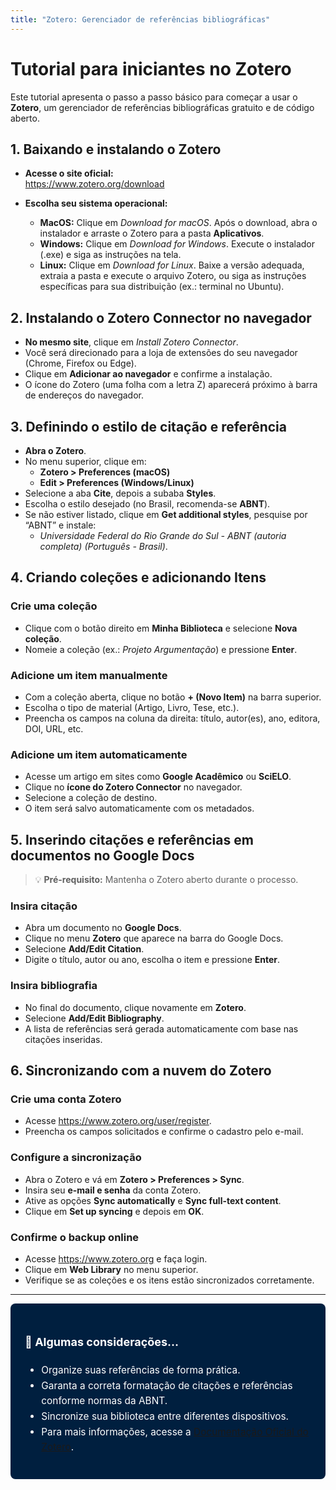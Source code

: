 ```yaml
---
title: "Zotero: Gerenciador de referências bibliográficas"
---
```


# Tutorial para iniciantes no Zotero

Este tutorial apresenta o passo a passo básico para começar a usar o **Zotero**, um gerenciador de referências bibliográficas gratuito e de código aberto.

## 1. Baixando e instalando o Zotero

-   **Acesse o site oficial:**\
    <https://www.zotero.org/download>

-   **Escolha seu sistema operacional:**

    -   **MacOS:** Clique em *Download for macOS*. Após o download, abra o instalador e arraste o Zotero para a pasta **Aplicativos**.
    -   **Windows:** Clique em *Download for Windows*. Execute o instalador (.exe) e siga as instruções na tela.
    -   **Linux:** Clique em *Download for Linux*. Baixe a versão adequada, extraia a pasta e execute o arquivo Zotero, ou siga as instruções específicas para sua distribuição (ex.: terminal no Ubuntu).

## 2. Instalando o Zotero Connector no navegador

-   **No mesmo site**, clique em *Install Zotero Connector*.
-   Você será direcionado para a loja de extensões do seu navegador (Chrome, Firefox ou Edge).
-   Clique em **Adicionar ao navegador** e confirme a instalação.
-   O ícone do Zotero (uma folha com a letra Z) aparecerá próximo à barra de endereços do navegador.

## 3. Definindo o estilo de citação e referência

-   **Abra o Zotero**.
-   No menu superior, clique em:
    -   **Zotero \> Preferences (macOS)**
    -   **Edit \> Preferences (Windows/Linux)**
-   Selecione a aba **Cite**, depois a subaba **Styles**.
-   Escolha o estilo desejado (no Brasil, recomenda-se **ABNT**).
-   Se não estiver listado, clique em **Get additional styles**, pesquise por "ABNT" e instale:
    -   *Universidade Federal do Rio Grande do Sul - ABNT (autoria completa) (Português - Brasil)*.

## 4. Criando coleções e adicionando Itens

### Crie uma coleção

-   Clique com o botão direito em **Minha Biblioteca** e selecione **Nova coleção**.
-   Nomeie a coleção (ex.: *Projeto Argumentação*) e pressione **Enter**.

### Adicione um item manualmente

-   Com a coleção aberta, clique no botão **+ (Novo Item)** na barra superior.
-   Escolha o tipo de material (Artigo, Livro, Tese, etc.).
-   Preencha os campos na coluna da direita: título, autor(es), ano, editora, DOI, URL, etc.

### Adicione um item automaticamente

-   Acesse um artigo em sites como **Google Acadêmico** ou **SciELO**.
-   Clique no **ícone do Zotero Connector** no navegador.
-   Selecione a coleção de destino.
-   O item será salvo automaticamente com os metadados.

## 5. Inserindo citações e referências em documentos no Google Docs

> 💡 **Pré-requisito:** Mantenha o Zotero aberto durante o processo.

### Insira citação

-   Abra um documento no **Google Docs**.
-   Clique no menu **Zotero** que aparece na barra do Google Docs.
-   Selecione **Add/Edit Citation**.
-   Digite o título, autor ou ano, escolha o item e pressione **Enter**.

### Insira bibliografia

-   No final do documento, clique novamente em **Zotero**.
-   Selecione **Add/Edit Bibliography**.
-   A lista de referências será gerada automaticamente com base nas citações inseridas.

## 6. Sincronizando com a nuvem do Zotero

### Crie uma conta Zotero

-   Acesse <https://www.zotero.org/user/register>.
-   Preencha os campos solicitados e confirme o cadastro pelo e-mail.

### Configure a sincronização

-   Abra o Zotero e vá em **Zotero \> Preferences \> Sync**.
-   Insira seu **e-mail e senha** da conta Zotero.
-   Ative as opções **Sync automatically** e **Sync full-text content**.
-   Clique em **Set up syncing** e depois em **OK**.

### Confirme o backup online

-   Acesse <https://www.zotero.org> e faça login.
-   Clique em **Web Library** no menu superior.
-   Verifique se as coleções e os itens estão sincronizados corretamente.

------------------------------------------------------------------------

::: {style="background-color:#001f3f; color:#ffffff; padding: 1.5em; border-radius: 8px; font-size: 1.1em; line-height: 1.6;"}
### 📌 Algumas considerações...

-   Organize suas referências de forma prática.
-   Garanta a correta formatação de citações e referências conforme normas da ABNT.
-   Sincronize sua biblioteca entre diferentes dispositivos.
-   Para mais informações, acesse a [Documentação Oficial do Zotero](https://www.zotero.org/support/).
:::
